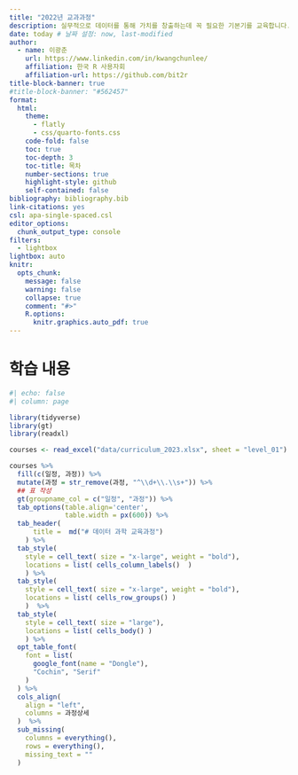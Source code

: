 ```yaml
---
title: "2022년 교과과정"
description: 실무적으로 데이터를 통해 가치를 창출하는데 꼭 필요한 기본기를 교육합니다.
date: today # 날짜 설정: now, last-modified
author:
  - name: 이광춘
    url: https://www.linkedin.com/in/kwangchunlee/
    affiliation: 한국 R 사용자회
    affiliation-url: https://github.com/bit2r
title-block-banner: true
#title-block-banner: "#562457"
format:
  html:
    theme: 
      - flatly
      - css/quarto-fonts.css
    code-fold: false
    toc: true
    toc-depth: 3
    toc-title: 목차
    number-sections: true
    highlight-style: github    
    self-contained: false
bibliography: bibliography.bib
link-citations: yes
csl: apa-single-spaced.csl
editor_options: 
  chunk_output_type: console
filters:
  - lightbox
lightbox: auto  
knitr:
  opts_chunk: 
    message: false
    warning: false
    collapse: true
    comment: "#>" 
    R.options:
      knitr.graphics.auto_pdf: true  
---
```



# 학습 내용


```r
#| echo: false
#| column: page

library(tidyverse)
library(gt)
library(readxl)

courses <- read_excel("data/curriculum_2023.xlsx", sheet = "level_01")

courses %>% 
  fill(c(일정, 과정)) %>% 
  mutate(과정 = str_remove(과정, "^\\d+\\.\\s+")) %>% 
  ## 표 작성
  gt(groupname_col = c("일정", "과정")) %>% 
  tab_options(table.align='center',
              table.width = px(600)) %>% 
  tab_header(
      title =  md("# 데이터 과학 교육과정")
    ) %>% 
  tab_style( 
    style = cell_text( size = "x-large", weight = "bold"),
    locations = list( cells_column_labels()  )
    ) %>% 
  tab_style( 
    style = cell_text( size = "x-large", weight = "bold"),
    locations = list( cells_row_groups() )
    )  %>% 
  tab_style( 
    style = cell_text( size = "large"),
    locations = list( cells_body() )
    ) %>%
  opt_table_font(
    font = list(
      google_font(name = "Dongle"),
      "Cochin", "Serif"
    )
  ) %>% 
  cols_align(
    align = "left",
    columns = 과정상세
  )  %>% 
  sub_missing(
    columns = everything(),
    rows = everything(),
    missing_text = ""
  )  

```




